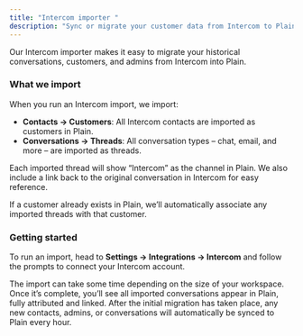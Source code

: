 ```yaml
---
title: "Intercom importer "
description: "Sync or migrate your customer data from Intercom to Plain in just a few clicks."
---
```


Our Intercom importer makes it easy to migrate your historical conversations, customers, and admins from Intercom into Plain.

### What we import

When you run an Intercom import, we import:

- **Contacts → Customers**: All Intercom contacts are imported as customers in Plain.
- **Conversations → Threads**: All conversation types – chat, email, and more – are imported as threads.

Each imported thread will show “Intercom” as the channel in Plain. We also include a link back to the original conversation in Intercom for easy reference.

If a customer already exists in Plain, we’ll automatically associate any imported threads with that customer.

### Getting started

To run an import, head to **Settings → Integrations → Intercom** and follow the prompts to connect your Intercom account.

The import can take some time depending on the size of your workspace. Once it’s complete, you’ll see all imported conversations appear in Plain, fully attributed and linked. After the initial migration has taken place, any new contacts, admins, or conversations will automatically be synced to Plain every hour.

